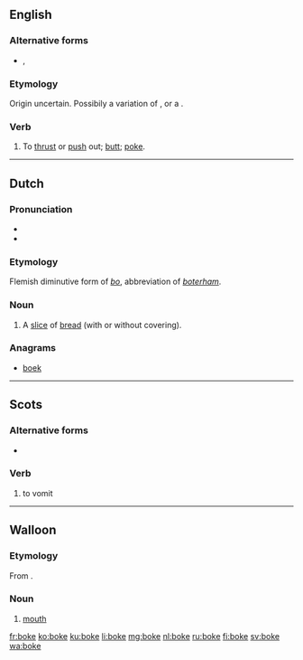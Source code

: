 {{also|Boke|böke|Böke}}
==English==

===Alternative forms===
* {{l|en|boak}}, {{l|en|buck}}

===Etymology===
Origin uncertain. Possibily a variation of {{l|en|poke}}, or a {{blend|butt|poke|nocap=9}}.

===Verb===
{{en-verb|bok|ing}}

# {{ambitransitive|UK|_|dialectal}} To [[thrust]] or [[push]] out; [[butt]]; [[poke]].

----

==Dutch==

===Pronunciation===
* {{IPA|/bˈoːkə/|lang=nl}}
* {{rhymes|oːkə|lang=nl}}

===Etymology===
Flemish diminutive form of ''[[bo#Dutch|bo]]'', abbreviation of ''[[boterham]]''.

===Noun===
{{nl-noun|n|bokes}}

# {{context|Flemish|child language|lang=nl}} A [[slice]] of [[bread]] (with or without covering).

===Anagrams===
* [[boek#Dutch|boek]]

----

==Scots==

===Alternative forms===
* {{l|sco|boak}}

===Verb===
{{head|sco|verb}}

# to vomit

----

==Walloon==

===Etymology===
From {{etyl|la|wa}} {{term|bucca|lang=la}}.

===Noun===
{{head|wa|noun|g=f}}

# {{anatomy|lang=wa}} [[mouth]]

[[fr:boke]]
[[ko:boke]]
[[ku:boke]]
[[li:boke]]
[[mg:boke]]
[[nl:boke]]
[[ru:boke]]
[[fi:boke]]
[[sv:boke]]
[[wa:boke]]